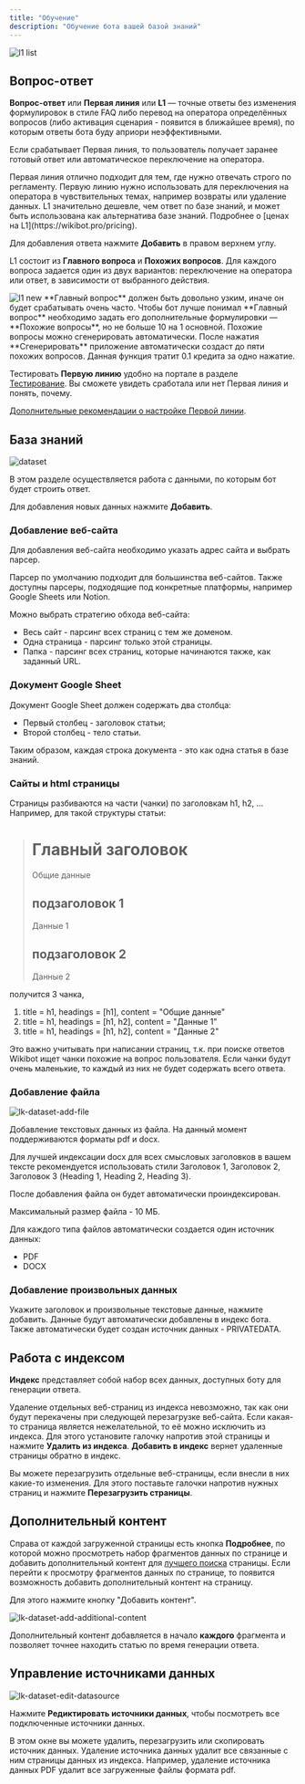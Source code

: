 ```yaml
---
title: "Обучение"
description: "Обучение бота вашей базой знаний"
---
```


<img src="/images/lk-l1-list.jpg" alt="l1 list" />

## Вопрос-ответ

**Вопрос-ответ** или **Первая линия** или **L1** — точные ответы без изменения формулировок в стиле FAQ либо перевод на оператора определённых вопросов (либо активация сценария - появится в ближайшее время), 
по которым ответы бота буду априори неэффективными.

Если срабатывает Первая линия, то пользователь получает заранее готовый ответ или автоматическое переключение на оператора.

<Check>
Первая линия отлично подходит для тем, где нужно отвечать строго по регламенту.
</Check>

<Check>
Первую линию нужно использовать для переключения на оператора в чувствительных темах, например возвраты или удаление данных.
</Check>

<Check>
L1 значительно дешевле, чем ответ по базе знаний, и может быть использована как альтернатива базе знаний. Подробнее о [ценах на L1](https://wikibot.pro/pricing).
</Check>

Для добавления ответа нажмите **Добавить** в правом верхнем углу.

L1 состоит из **Главного вопроса** и **Похожих вопросов**. Для каждого вопроса задается один из двух вариантов: переключение на оператора или ответ, в зависимости от выбранного действия.

<img src="/images/lk-l1-new.jpg" alt="l1 new" />

<Tip>
**Главный вопрос** должен быть довольно узким, иначе он будет срабатывать очень часто.
</Tip>

<Tip>
Чтобы бот лучше понимал **Главный вопрос** необходимо задать его дополнительные формулировки — **Похожие вопросы**, но не больше 10 на 1 основной.
</Tip>

<Tip>
Похожие вопросы можно сгенерировать автоматически. После нажатия **Сгенерировать** приложение автоматически создаст до пяти похожих вопросов. Данная функция тратит 0.1 кредита за одно нажатие.
</Tip>

Тестировать **Первую линию** удобно на портале в разделе [Тестирование](/lk/testing). Вы сможете увидеть сработала или нет Первая линия и понять, почему.

[Дополнительные рекомендации о настройке Первой линии](/guides/bot-doesnt-answer#pervaya-liniya-l1).


## База знаний


<img src="/images/lk-dataset-overview.jpg" alt="dataset" />

В этом разделе осуществляется работа с данными, по которым бот будет строить ответ. 

Для добавления новых данных нажмите **Добавить**.


### Добавление веб-сайта

Для добавления веб-сайта необходимо указать адрес сайта и выбрать парсер. 

Парсер по умолчанию подходит для большинства веб-сайтов. Также доступны парсеры, подходящие под конкретные платформы, например Google Sheets или Notion. 

Можно выбрать стратегию обхода веб-сайта:
- Весь сайт - парсинг всех страниц с тем же доменом.
- Одна страница - парсинг только этой страницы.
- Папка - парсинг всех страниц, которые начинаются также, как заданный URL. 



### Документ Google Sheet
Документ Google Sheet должен содержать два столбца:
- Первый столбец - заголовок статьи;
- Второй столбец - тело статьи.

Таким образом, каждая строка документа - это как одна статья в базе знаний.

### Сайты и html страницы
Страницы разбиваются на части (чанки) по заголовкам h1, h2, ...
Например, для такой структуры статьи:
> <h1>Главный заголовок</h1>
>   Общие данные
>   <h2>подзаголовок 1</h2>
>       Данные 1
>   <h2>подзаголовок 2</h2>
>       Данные 2

получится 3 чанка, 
1) title = h1, headings = [h1], content = "Общие данные"
2) title = h1, headings = [h1, h2], content = "Данные 1"
3) title = h1, headings = [h1, h2], content = "Данные 2"

Это важно учитывать при написании страниц, т.к. при поиске ответов Wikibot ищет чанки похожие на вопрос пользователя.
Если чанки будут очень маленькие, то каждый из них не будет содержать всего ответа.


### Добавление файла

<img src="/images/lk-dataset-add-file.jpg" alt="lk-dataset-add-file" />

Добавление текстовых данных из файла. На данный момент поддерживаются форматы pdf и docx. 

<Tip>
    Для лучшей индексации docx для всех смысловых заголовков в вашем тексте рекомендуется использовать стили Заголовок 1, Заголовок 2, Заголовок 3 (Heading 1, Heading 2, Heading 3). 
</Tip>

После добавления файла он будет автоматически проиндексирован. 

Максимальный размер файла - 10 МБ.

Для каждого типа файлов автоматически создается один источник данных:
- PDF
- DOCX


### Добавление произвольных данных



Укажите заголовок и произвольные текстовые данные, нажмите добавить. Данные будут автоматически добавлены в индекс бота. 
Также автоматически будет создан источник данных - PRIVATEDATA.


## Работа с индексом

**Индекс** представляет собой набор всех данных, доступных боту для генерации ответа.

Удаление отдельных веб-страниц из индекса невозможно, так как они будут перекачены при следующей перезагрузке веб-сайта. Если какая-то страница является нежелательной,
то её можно исключить из индекса. Для этого установите галочку напротив этой страницы и нажмите **Удалить из индекса**. **Добавить в индекс** вернет удаленные страницы обратно в индекс.

Вы можете перезагрузить отдельные веб-страницы, если внесли в них какие-то изменения. Для этого поставьте галочки напротив нужных страниц и нажмите **Перезагрузить страницы**.

## Дополнительный контент

Справа от каждой загруженной страницы есть кнопка **Подробнее**, по которой можно просмотреть набор фрагментов данных по странице и добавить дополнительный контент для [лучшего поиска](/guides/bot-doesnt-answer#semanticheskiy-poisk-v-baze-znaniy) страницы.
Если перейти к просмотру фрагментов данных по странице, то появится возможность добавить дополнительный контент на страницу. 

Для этого нажмите кнопку "Добавить контент".

<img src="/images/lk-dataset-add-additional-content.jpg" alt="lk-dataset-add-additional-content" />

Дополнительный контент добавляется в начало **каждого** фрагмента и позволяет точнее находить статью по время генерации ответа.


## Управление источниками данных

<img src="/images/lk-dataset-edit-datasource.jpg" alt="lk-dataset-edit-datasource" />

Нажмите **Редиктировать источники данных**, чтобы посмотреть все подключенные источники данных.

В этом окне вы можете удалить, перезагрузить или скопировать источник данных.
<Warning>
    Удаление источника данных удалит все связанные с ним страницы данных из индекса. 
    Например, удаление источника данных PDF удалит все загруженные файлы формата pdf.
</Warning>


